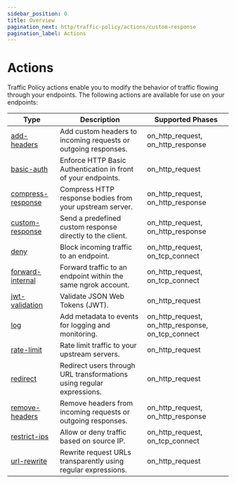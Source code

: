 ```yaml
---
sidebar_position: 0
title: Overview
pagination_next: http/traffic-policy/actions/custom-response
pagination_label: Actions
---
```


# Actions

Traffic Policy actions enable you to modify the behavior of traffic flowing through your endpoints. The following actions are available for use on your endpoints:

| Type                                   | Description                                                           | Supported Phases                                  |
| -------------------------------------- | --------------------------------------------------------------------- | ------------------------------------------------- |
| [add-headers](add-headers)             | Add custom headers to incoming requests or outgoing responses.        | on_http_request, on_http_response                 |
| [basic-auth](basic-auth)               | Enforce HTTP Basic Authentication in front of your endpoints.         | on_http_request                                   |
| [compress-response](compress-response) | Compress HTTP response bodies from your upstream server.              | on_http_request, on_http_response                 |
| [custom-response](custom-response)     | Send a predefined custom response directly to the client.             | on_http_request, on_http_response                 |
| [deny](deny)                           | Block incoming traffic to an endpoint.                                | on_http_request, on_tcp_connect                   |
| [forward-internal](forward-internal)   | Forward traffic to an endpoint within the same ngrok account.         | on_http_request, on_tcp_connect                   |
| [jwt-validation](jwt-validation)       | Validate JSON Web Tokens (JWT).                                       | on_http_request                                   |
| [log](log)                             | Add metadata to events for logging and monitoring.                    | on_http_request, on_http_response, on_tcp_connect |
| [rate-limit](rate-limit)               | Rate limit traffic to your upstream servers.                          | on_http_request                                   |
| [redirect](redirect)                   | Redirect users through URL transformations using regular expressions. | on_http_request                                   |
| [remove-headers](remove-headers)       | Remove headers from incoming requests or outgoing responses.          | on_http_request, on_http_response                 |
| [restrict-ips](restrict-ips)           | Allow or deny traffic based on source IP.                             | on_http_request, on_tcp_connect                   |
| [url-rewrite](url-rewrite)             | Rewrite request URLs transparently using regular expressions.         | on_http_request                                   |
